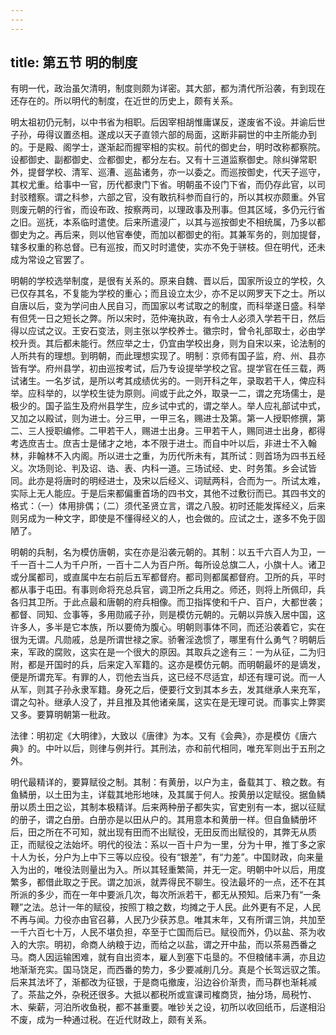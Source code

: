 ```yaml
---
---
---
```

title: 第五节 明的制度
---




有明一代，政治虽欠清明，制度则颇为详密。其大部，都为清代所沿袭，有到现在还存在的。所以明代的制度，在近世的历史上，颇有关系。

明太祖初仍元制，以中书省为相职。后因宰相胡惟庸谋反，遂废省不设。并谕后世子孙，毋得议置丞相。遂成以天子直领六部的局面，这断非嗣世的中主所能办到的。于是殿、阁学士，遂渐起而握宰相的实权。前代的御史台，明时改称都察院。设都御史、副都御史、佥都御史，都分左右。又有十三道监察御史。除纠弹常职外，提督学校、清军、巡漕、巡盐诸务，亦一以委之。而巡按御史，代天子巡守，其权尤重。给事中一官，历代都隶门下省。明朝虽不设门下省，而仍存此官，以司封驳稽察。谓之科参，六部之官，没有敢抗科参而自行的，所以其权亦颇重。外官则废元朝的行省，而设布政、按察两司，以理政事及刑事。但其区域，多仍元行省之旧。巡抚，本系临时遣使。后来所遣浸广，以其与巡按御史不相统属，乃多以都御史为之。再后来，则以他官奉使，而加以都御史的衔。其兼军务的，则加提督，辖多权重的称总督。已有巡按，而又时时遣使，实亦不免于骈枝。但在明代，还未成为常设之官罢了。

明朝的学校选举制度，是很有关系的。原来自魏、晋以后，国家所设立的学校，久已仅存其名，不复能为学校的重心；而且设立太少，亦不足以网罗天下之士。所以自唐以后，变为学问由人民自习，而国家以考试取之的制度，而科举遂日盛。科举有但凭一日之短长之弊。所以宋时，范仲淹执政，有令士人必须入学若干日，然后得以应试之议。王安石变法，则主张以学校养士。徽宗时，曾令礼部取士，必由学校升贡。其后都未能行。然应举之士，仍宜由学校出身，则为自宋以来，论法制的人所共有的理想。到明朝，而此理想实现了。明制：京师有国子监，府、州、县亦皆有学。府州县学，初由巡按考试，后乃专设提举学校之官。提学官在任三载，两试诸生。一名岁试，是所以考其成绩优劣的。一则开科之年，录取若干人，俾应科举。应科举的，以学校生徒为原则。间或于此之外，取录一二，谓之充场儒士，是极少的。国子监生及府州县学生，应乡试中式的，谓之举人。举人应礼部试中式，又加之以殿试，则为进士。分三甲，一甲三名，赐进士及第。第一人授职修撰，第二、三人授职编修。二甲若干人，赐进士出身。三甲若干人，赐同进士出身，都得考选庶吉士。庶吉士是储才之地，本不限于进士。而自中叶以后，非进士不入翰林，非翰林不入内阁。所以进士之重，为历代所未有，其所试：则首场为四书五经义。次场则论、判及诏、诰、表、内科一道。三场试经、史、时务策。乡会试皆同。此亦是将唐时的明经进士，及宋以后经义、词赋两科，合而为一。所试太难，实际上无人能应。于是后来都偏重首场的四书文，其他不过敷衍而已。其四书文的格式：（一）体用排偶；（二）须代圣贤立言，谓之八股。初时还能发挥经义，后来则另成为一种文字，即使是不懂得经义的人，也会做的。应试之士，遂多不免于固陋了。

明朝的兵制，名为模仿唐朝，实在亦是沿袭元朝的。其制：以五千六百人为卫，一千一百十二人为千户所，一百十二人为百户所。每所设总旗二人，小旗十人。诸卫或分属都司，或直属中左右前后五军都督府。都司则都属都督府。卫所的兵，平时都从事于屯田。有事则命将充总兵官，调卫所之兵用之。师还，则将上所佩印，兵各归其卫所。于此点最和唐朝的府兵相像。而卫指挥使和千户、百户，大都世袭；都督、同知、佥事等，多用勋戚子孙，则是模仿元朝的。元朝以异族入居中国，这许多人，多半是它本族，所以要倚为腹心。明朝则事体不同，而还沿袭着它，实在很为无谓。凡勋戚，总是所谓世禄之家。骄奢淫逸惯了，哪里有什么勇气？明朝后来，军政的腐败，这实在是一个很大的原因。其取兵之途有三：一为从征，二为归附，都是开国时的兵，后来定入军籍的。这亦是模仿元朝。而明朝最坏的是谪发，便是所谓充军。有罪的人，罚他去当兵，这已经不尽适宜，却还有理可说。而一人从军，则其子孙永隶军籍。身死之后，便要行文到其本乡去，发其继承人来充军，谓之勾补。继承人没了，并且推及其他诸亲属，这实在是无理可说。而事实上弊窦又多。要算明朝第一秕政。

法律：明初定《大明律》，大致以《唐律》为本。又有《会典》，亦是模仿《唐六典》的。中叶以后，则律与例并行。其刑法，亦和前代相同，唯充军则出于五刑之外。

明代最精详的，要算赋役之制。其制：有黄册，以户为主，备载其丁、粮之数。有鱼鳞册，以土田为主，详载其地形地味，及其属于何人。按黄册以定赋役。据鱼鳞册以质土田之讼，其制本极精详。后来两种册子都失实，官吏别有一本，据以征赋的册子，谓之白册。白册亦是以田从户的。其用意本和黄册一样。但自鱼鳞册坏后，田之所在不可知，就出现有田而不出赋役，无田反而出赋役的，其弊无从质正，而赋役之法始坏。明代的役法：系以一百十户为一里，分为十甲，推丁多之家十人为长，分户为上中下三等以应役。役有“银差”，有“力差”。中国财政，向来量入为出的，唯役法则量出为入。所以其轻重繁简，并无一定。明朝中叶以后，用度繁多，都借此取之于民。谓之加派，就弄得民不聊生。役法最坏的一点，还不在其所派的多少，而在一年中要派几次，每次所派若干，都无从预知。后来乃有“一条鞭”之法。总计一年的赋役，按照丁粮之数，均摊之于人民。此外更有不足，人民不再与闻。力役亦由官召募，人民乃少获苏息。唯其末年，又有所谓三饷，共加至一千六百七十万，人民不堪负担，卒至于亡国而后已。赋役而外，仍以盐、茶为收入的大宗。明初，命商人纳粮于边，而给之以盐，谓之开中盐，而以茶易西番之马。商人因运输困难，就有自出资本，雇人到塞下屯垦的。不但粮储丰满，亦且边地渐渐充实。国马饶足，而西番的势力，多少要减削几分。真是个长驾远驭之策。后来其法坏了，渐都改为征银，于是商屯撤废，沿边谷价渐贵，而马群也渐耗减了。茶盐之外，杂税还很多。大抵以都税所或宣课司榷商货，抽分场，局税竹、木、柴薪，河泊所收鱼税，都不甚重要。唯钞关之设，初所以收回纸币，后遂相沿不废，成为一种通过税。在近代财政上，颇有关系。